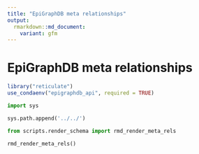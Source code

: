 ```yaml
---
title: "EpiGraphDB meta relationships"
output:
  rmarkdown::md_document:
    variant: gfm
---
```


# EpiGraphDB meta relationships

```r
library("reticulate")
use_condaenv("epigraphdb_api", required = TRUE)
```

```python
import sys

sys.path.append('../../')
```

```python
from scripts.render_schema import rmd_render_meta_rels

rmd_render_meta_rels()
```
